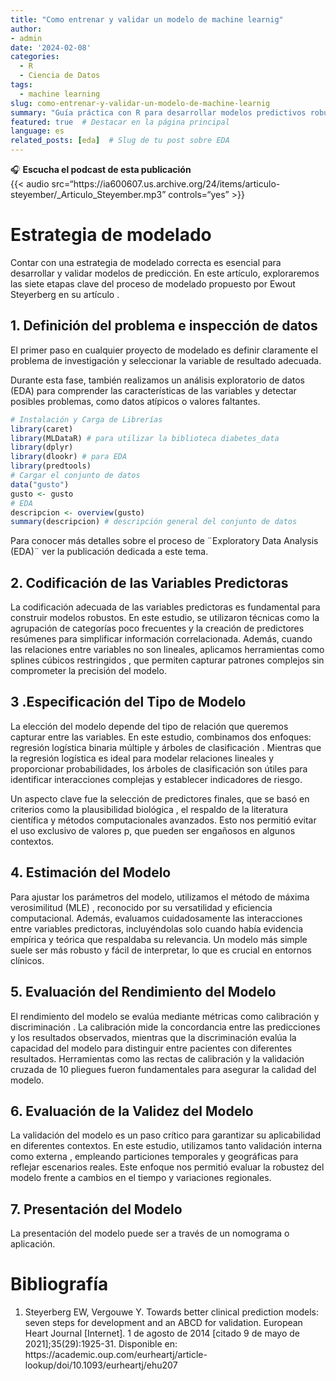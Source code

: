 ```yaml
---
title: "Como entrenar y validar un modelo de machine learnig"
author: 
- admin
date: '2024-02-08'
categories:
  - R
  - Ciencia de Datos
tags:
  - machine learning
slug: como-entrenar-y-validar-un-modelo-de-machine-learnig
summary: "Guía práctica con R para desarrollar modelos predictivos robustos en entornos clínicos, siguiendo la metodología de Steyerberg"
featured: true  # Destacar en la página principal
language: es
related_posts: [eda]  # Slug de tu post sobre EDA
---
```


🎧 **Escucha el podcast de esta publicación**  
{{< audio src="https://ia600607.us.archive.org/24/items/articulo-steyember/_Articulo_Steyember.mp3" controls="yes" >}}  


# Estrategia de modelado

Contar con una estrategia de modelado correcta es esencial para desarrollar y validar modelos de predicción. En este artículo, exploraremos las siete etapas clave del proceso de modelado propuesto por Ewout Steyerberg en su artículo . 

## 1. Definición del problema e inspección de datos {#sec-1}

El primer paso en cualquier proyecto de modelado es definir claramente el problema de investigación y seleccionar la variable de resultado adecuada. 

Durante esta fase, también realizamos un análisis exploratorio de datos (EDA) para comprender las características de las variables y detectar posibles problemas, como datos atípicos o valores faltantes. 


```r
# Instalación y Carga de Librerías
library(caret)
library(MLDataR) # para utilizar la biblioteca diabetes_data
library(dplyr)
library(dlookr) # para EDA
library(predtools)
# Cargar el conjunto de datos
data("gusto")
gusto <- gusto
# EDA
descripcion <- overview(gusto)
summary(descripcion) # descripción general del conjunto de datos
```

Para conocer más detalles sobre el proceso de ¨Exploratory Data Analysis (EDA)¨ ver la publicación dedicada a este tema.


## 2. Codificación de las Variables Predictoras {#sec-2}

La codificación adecuada de las variables predictoras es fundamental para construir modelos robustos. En este estudio, se utilizaron técnicas como la agrupación de categorías poco frecuentes y la creación de predictores resúmenes para simplificar información correlacionada. Además, cuando las relaciones entre variables no son lineales, aplicamos herramientas como splines cúbicos restringidos , que permiten capturar patrones complejos sin comprometer la precisión del modelo.


## 3 .Especificación del Tipo de Modelo {#sec-3}

La elección del modelo depende del tipo de relación que queremos capturar entre las variables. En este estudio, combinamos dos enfoques: regresión logística binaria múltiple y árboles de clasificación . Mientras que la regresión logística es ideal para modelar relaciones lineales y proporcionar probabilidades, los árboles de clasificación son útiles para identificar interacciones complejas y establecer indicadores de riesgo.

Un aspecto clave fue la selección de predictores finales, que se basó en criterios como la plausibilidad biológica , el respaldo de la literatura científica y métodos computacionales avanzados. Esto nos permitió evitar el uso exclusivo de valores p, que pueden ser engañosos en algunos contextos.

## 4. Estimación del Modelo {#sec-4}

Para ajustar los parámetros del modelo, utilizamos el método de máxima verosimilitud (MLE) , reconocido por su versatilidad y eficiencia computacional. Además, evaluamos cuidadosamente las interacciones entre variables predictoras, incluyéndolas solo cuando había evidencia empírica y teórica que respaldaba su relevancia. Un modelo más simple suele ser más robusto y fácil de interpretar, lo que es crucial en entornos clínicos.

## 5. Evaluación del Rendimiento del Modelo {#sec-5}

El rendimiento del modelo se evalúa mediante métricas como calibración y discriminación . La calibración mide la concordancia entre las predicciones y los resultados observados, mientras que la discriminación evalúa la capacidad del modelo para distinguir entre pacientes con diferentes resultados. Herramientas como las rectas de calibración y la validación cruzada de 10 pliegues fueron fundamentales para asegurar la calidad del modelo.

## 6. Evaluación de la Validez del Modelo {#sec-6}

La validación del modelo es un paso crítico para garantizar su aplicabilidad en diferentes contextos. En este estudio, utilizamos tanto validación interna como externa , empleando particiones temporales y geográficas para reflejar escenarios reales. Este enfoque nos permitió evaluar la robustez del modelo frente a cambios en el tiempo y variaciones regionales.

## 7. Presentación del Modelo {#sec-7}

La presentación del modelo puede ser a través de un nomograma o aplicación.

# Bibliografía

1.  Steyerberg EW, Vergouwe Y. Towards better clinical prediction models: seven steps for development and an ABCD for validation. European Heart Journal [Internet]. 1 de agosto de 2014 [citado 9 de mayo de 2021];35(29):1925-31. Disponible en: https://academic.oup.com/eurheartj/article-lookup/doi/10.1093/eurheartj/ehu207
